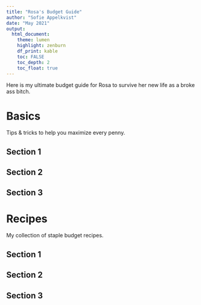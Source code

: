 ```yaml
---
title: "Rosa's Budget Guide"
author: "Sofie Appelkvist"
date: "May 2021"
output: 
  html_document:
    theme: lumen
    highlight: zenburn
    df_print: kable
    toc: FALSE 
    toc_depth: 2
    toc_float: true
---
```


Here is my ultimate budget guide for Rosa to survive her new life as a broke ass bitch.

# Basics {.tabset}

Tips & tricks to help you maximize every penny.

## Section 1 
## Section 2 
## Section 3


# Recipes {.tabset}

My collection of staple budget recipes.

## Section 1 
## Section 2 
## Section 3


